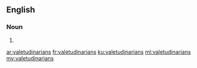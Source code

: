 ==English==

===Noun===
{{head|en|noun plural form}}

# {{plural of|valetudinarian|lang=en}}

[[ar:valetudinarians]]
[[fr:valetudinarians]]
[[ku:valetudinarians]]
[[ml:valetudinarians]]
[[my:valetudinarians]]